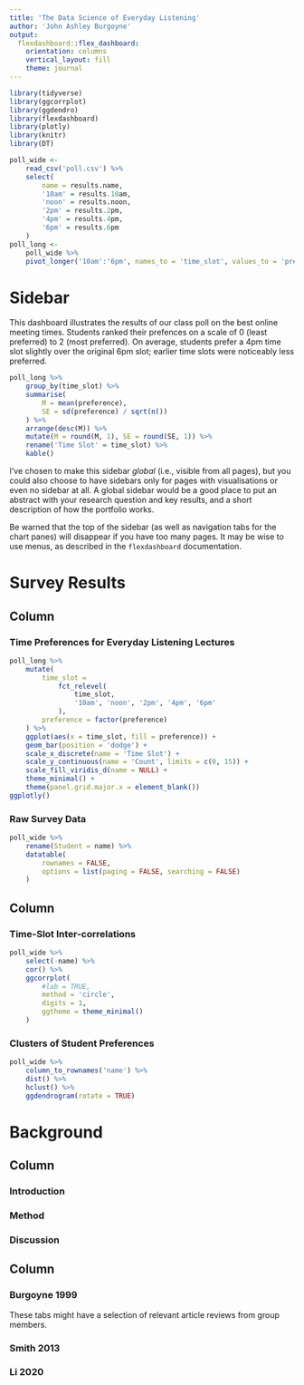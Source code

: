 ```yaml
---
title: 'The Data Science of Everyday Listening'
author: 'John Ashley Burgoyne'
output: 
  flexdashboard::flex_dashboard:
    orientation: columns
    vertical_layout: fill
    theme: journal
---
```


```r
library(tidyverse)
library(ggcorrplot)
library(ggdendro)
library(flexdashboard)
library(plotly)
library(knitr)
library(DT)
```

```r
poll_wide <- 
    read_csv('poll.csv') %>% 
    select(
        name = results.name,
        '10am' = results.10am,
        'noon' = results.noon,
        '2pm' = results.2pm,
        '4pm' = results.4pm,
        '6pm' = results.6pm
    )
poll_long <-
    poll_wide %>% 
    pivot_longer('10am':'6pm', names_to = 'time_slot', values_to = 'preference')
```


Sidebar {.sidebar}
==================

This dashboard illustrates the results of our class poll on the best online meeting times. Students ranked their prefences on a scale of 0 (least preferred) to 2 (most preferred). On average, students prefer a 4pm time slot slightly over the original 6pm slot; earlier time slots were noticeably less preferred.

```r
poll_long %>% 
    group_by(time_slot) %>% 
    summarise(
        M = mean(preference),
        SE = sd(preference) / sqrt(n())
    ) %>%
    arrange(desc(M)) %>% 
    mutate(M = round(M, 1), SE = round(SE, 1)) %>% 
    rename('Time Slot' = time_slot) %>% 
    kable()
```

I've chosen to make this sidebar *global* (i.e., visible from all pages), but you could also choose to have sidebars only for pages with visualisations or even no sidebar at all. A global sidebar would be a good place to put an abstract with your research question and key results, and a short description of how the portfolio works.

Be warned that the top of the sidebar (as well as navigation tabs for the chart panes) will disappear if you have too many pages. It may be wise to use menus, as described in the `flexdashboard` documentation.


Survey Results
==============

Column {data-width=650}
-----------------------

### Time Preferences for Everyday Listening Lectures  {data-height=650}

```r
poll_long %>% 
    mutate(
        time_slot = 
            fct_relevel(
                time_slot, 
                '10am', 'noon', '2pm', '4pm', '6pm'
            ),
        preference = factor(preference)
    ) %>% 
    ggplot(aes(x = time_slot, fill = preference)) +
    geom_bar(position = 'dodge') +
    scale_x_discrete(name = 'Time Slot') +
    scale_y_continuous(name = 'Count', limits = c(0, 15)) +
    scale_fill_viridis_d(name = NULL) +
    theme_minimal() +
    theme(panel.grid.major.x = element_blank()) 
ggplotly()
```

### Raw Survey Data {data-height=350}

```r
poll_wide %>% 
    rename(Student = name) %>% 
    datatable(
        rownames = FALSE, 
        options = list(paging = FALSE, searching = FALSE)
    )
```

Column {data-width=350}
-----------------------

### Time-Slot Inter-correlations {data-height=350}

```r
poll_wide %>% 
    select(-name) %>% 
    cor() %>% 
    ggcorrplot(
        #lab = TRUE,
        method = 'circle',
        digits = 1,
        ggtheme = theme_minimal()
    )
```

### Clusters of Student Preferences {data-height=650}

```r
poll_wide %>% 
    column_to_rownames('name') %>% 
    dist() %>% 
    hclust() %>% 
    ggdendrogram(rotate = TRUE)
```




Background
==========

Column
------

### Introduction
### Method
### Discussion

Column {.tabset}
----------------

### Burgoyne 1999

These tabs might have a selection of relevant article reviews from group members.

### Smith 2013
### Li 2020
